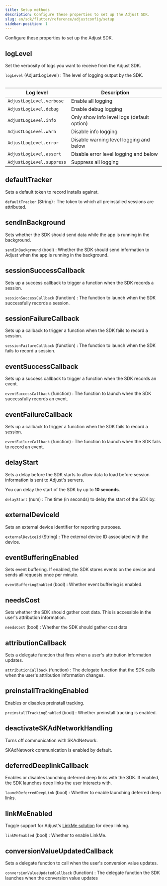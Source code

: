 ```yaml
---
title: Setup methods
description: Configure these properties to set up the Adjust SDK.
slug: en/sdk/flutter/reference/adjustconfig/setup
sidebar-position: 1
---
```


Configure these properties to set up the Adjust SDK.

<Function>

## logLevel

Set the verbosity of logs you want to receive from the Adjust SDK.

<slot slot="signature">


<LogLevelSig />

</slot>

<slot slot="snippet">


<LogLevel />

</slot>

<slot slot="parameters">

`logLevel` (AdjustLogLevel)
: The level of logging output by the SDK.

<Table height="full-height">

| Log level                 | Description                                |
| ------------------------- | ------------------------------------------ |
| `AdjustLogLevel.verbose`  | Enable all logging                         |
| `AdjustLogLevel.debug`    | Enable debug logging                       |
| `AdjustLogLevel.info`     | Only show info level logs (default option) |
| `AdjustLogLevel.warn`     | Disable info logging                       |
| `AdjustLogLevel.error`    | Disable warning level logging and below    |
| `AdjustLogLevel.assert`   | Disable error level logging and below      |
| `AdjustLogLevel.suppress` | Suppress all logging                       |

</Table>

</slot>

</Function>

<Function>

## defaultTracker

Sets a default token to record installs against.

<slot slot="signature">


<DefaultTrackerSig />

</slot>

<slot slot="snippet">


<DefaultTracker />

</slot>

<slot slot="parameters">

`defaultTracker` (String)
: The token to which all preinstalled sessions are attributed.

</slot>

</Function>

<Function>

## sendInBackground

Sets whether the SDK should send data while the app is running in the background.

<slot slot="signature">


<SendInBackgroundSig />

</slot>

<slot slot="snippet">


<SendInBackground />

</slot>

<slot slot="parameters">

`sendInBackground` (bool)
: Whether the SDK should send information to Adjust when the app is running in the background.

</slot>

</Function>

<Function>

## sessionSuccessCallback

Sets up a success callback to trigger a function when the SDK records a session.

<slot slot="signature">


<SessionSuccessCallbackSig />

</slot>

<slot slot="snippet">


<SessionSuccessCallback />

</slot>

<slot slot="parameters">

`sessionSuccessCallback` (function)
: The function to launch when the SDK successfully records a session.

</slot>

</Function>

<Function>

## sessionFailureCallback

Sets up a callback to trigger a function when the SDK fails to record a session.

<slot slot="signature">


<SessionFailureCallbackSig />

</slot>

<slot slot="snippet">


<SessionFailureCallback />

</slot>

<slot slot="parameters">

`sessionFailureCallback` (function)
: The function to launch when the SDK fails to record a session.

</slot>

</Function>

<Function>

## eventSuccessCallback

Sets up a success callback to trigger a function when the SDK records an event.

<slot slot="signature">


<EventSuccessCallbackSig />

</slot>

<slot slot="snippet">


<EventSuccessCallback />

</slot>

<slot slot="parameters">

`eventSuccessCallback` (function)
: The function to launch when the SDK successfully records an event.

</slot>

</Function>

<Function>

## eventFailureCallback

Sets up a callback to trigger a function when the SDK fails to record a session.

<slot slot="signature">


<EventFailureCallbackSig />

</slot>

<slot slot="snippet">


<EventFailureCallback />

</slot>

<slot slot="parameters">

`eventFailureCallback` (function)
: The function to launch when the SDK fails to record an event.

</slot>

</Function>

<Function>

## delayStart

Sets a delay before the SDK starts to allow data to load before session information is sent to Adjust's servers.

<Callout type="info">

You can delay the start of the SDK by up to **10 seconds**.

</Callout>

<slot slot="signature">


<DelayStartSig />

</slot>

<slot slot="snippet">


<DelayStart />

</slot>

<slot slot="parameters">

`delayStart` (num)
: The time (in seconds) to delay the start of the SDK by.

</slot>

</Function>

<Function>

## externalDeviceId

Sets an external device identifier for reporting purposes.

<slot slot="signature">


<ExternalDeviceIdSig />

</slot>

<slot slot="snippet">


<ExternalDeviceId />

</slot>

<slot slot="parameters">

`externalDeviceId` (String)
: The external device ID associated with the device.

</slot>

</Function>

<Function>

## eventBufferingEnabled

Sets event buffering. If enabled, the SDK stores events on the device and sends all requests once per minute.

<slot slot="signature">


<EventBufferingEnabledSig />

</slot>

<slot slot="snippet">


<EventBufferingEnabled />

</slot>

<slot slot="parameters">

`eventBufferingEnabled` (bool)
: Whether event buffering is enabled.

</slot>

</Function>

<Function>

## needsCost

Sets whether the SDK should gather cost data. This is accessible in the user's attribution information.

<slot slot="signature">


<NeedsCostSig />

</slot>

<slot slot="snippet">


<NeedsCost />

</slot>

<slot slot="parameters">

`needsCost` (bool)
: Whether the SDK should gather cost data

</slot>

</Function>

<Function>

## attributionCallback

Sets a delegate function that fires when a user's attribution information updates.

<slot slot="signature">


<AttributionCallbackSig />

</slot>

<slot slot="snippet">


<AttributionCallback />

</slot>

<slot slot="parameters">

`attributionCallback` (function)
: The delegate function that the SDK calls when the user's attribution information changes.

</slot>

</Function>

<Function>

## preinstallTrackingEnabled

Enables or disables preinstall tracking.

<slot slot="signature">


<PreinstallTrackingEnabledSig />

</slot>

<slot slot="snippet">


<PreinstallTrackingEnabled />

</slot>

<slot slot="parameters">

`preinstallTrackingEnabled` (bool)
: Whether preinstall tracking is enabled.

</slot>

</Function>

<Function>

## deactivateSKAdNetworkHandling

Turns off communication with SKAdNetwork.

<Callout type="note">

SKAdNetwork communication is enabled by default.

</Callout>

<slot slot="signature">


<DeactivateSKAdNetworkHandlingSig />

</slot>

<slot slot="snippet">


<DeactivateSKAdNetworkHandling />

</slot>

</Function>

<Function>

## deferredDeeplinkCallback

Enables or disables launching deferred deep links with the SDK. If enabled, the SDK launches deep links the user interacts with.

<slot slot="signature">


<DeferredDeeplinkCallbackSig />

</slot>

<slot slot="snippet">


<DeferredDeeplinkCallback />

</slot>

<slot slot="parameters">

`launchDeferredDeepLink` (bool)
: Whether to enable launching deferred deep links.

</slot>

</Function>

<Function>

## linkMeEnabled

Toggle support for Adjust's [LinkMe solution](https://help.adjust.com/en/article/linkme) for deep linking.

<slot slot="signature">


<LinkMeEnabledSig />

</slot>

<slot slot="snippet">


<LinkMeEnabled />

</slot>

<slot slot="parameters">

`linkMeEnabled` (bool)
: Whether to enable LinkMe.

</slot>

</Function>

<Function>

## conversionValueUpdatedCallback

Sets a delegate function to call when the user's conversion value updates.

<slot slot="signature">


<ConversionValueUpdatedCallbackSig />

</slot>

<slot slot="snippet">


<ConversionValueUpdatedCallback />

</slot>

<slot slot="parameters">

`conversionValueUpdatedCallback` (function)
: The delegate function the SDK launches when the conversion value updates

</slot>

</Function>
